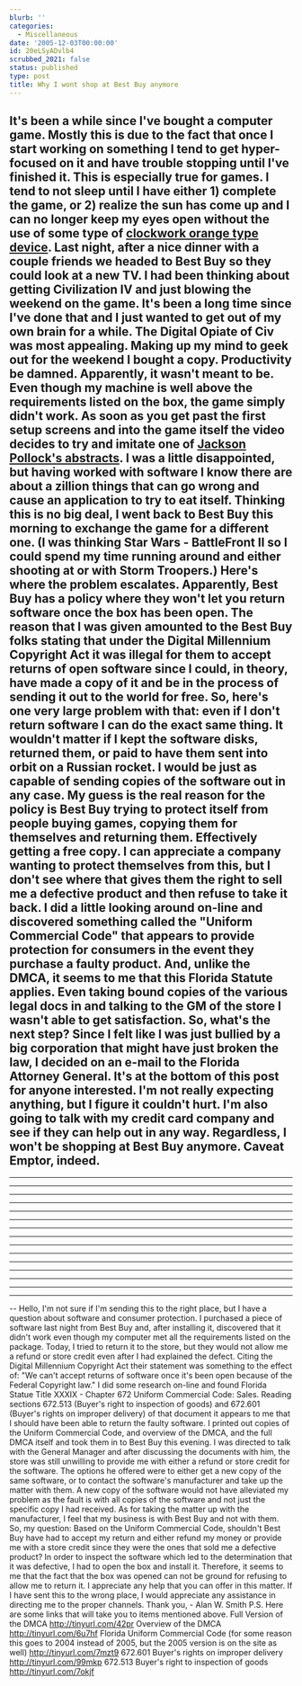 ```yaml
---
blurb: ''
categories:
  - Miscellaneous
date: '2005-12-03T00:00:00'
id: 20eLSyADvlb4
scrubbed_2021: false
status: published
type: post
title: Why I wont shop at Best Buy anymore
---
```


It's been a while since I've bought a computer game. Mostly this is
due to the fact that once I start working on something I tend to
get hyper-focused on it and have trouble stopping until I've
finished it. This is especially true for games. I tend to not sleep
until I have either 1) complete the game, or 2) realize the sun has
come up and I can no longer keep my eyes open without the use of
some type of
[clockwork orange type device](http://images.google.com/images?svnum=10&hl=en&lr=lang_en&newwindow=1&safe=off&q=+clockwork++orange++eye&btnG=Search).
Last night, after a nice dinner with a couple friends we headed to
Best Buy so they could look at a new TV. I had been thinking about
getting Civilization IV and just blowing the weekend on the game.
It's been a long time since I've done that and I just wanted to get
out of my own brain for a while. The Digital Opiate of Civ was most
appealing. Making up my mind to geek out for the weekend I bought a
copy. Productivity be damned. Apparently, it wasn't meant to be.
Even though my machine is well above the requirements listed on the
box, the game simply didn't work. As soon as you get past the first
setup screens and into the game itself the video decides to try and
imitate one of
[Jackson Pollock's abstracts](http://www.jackson-pollock.com/wherepaintingsare.html).
I was a little disappointed, but having worked with software I know
there are about a zillion things that can go wrong and cause an
application to try to eat itself. Thinking this is no big deal, I
went back to Best Buy this morning to exchange the game for a
different one. (I was thinking Star Wars - BattleFront II so I
could spend my time running around and either shooting at or with
Storm Troopers.) Here's where the problem escalates. Apparently,
Best Buy has a policy where they won't let you return software once
the box has been open. The reason that I was given amounted to the
Best Buy folks stating that under the Digital Millennium Copyright
Act it was illegal for them to accept returns of open software
since I could, in theory, have made a copy of it and be in the
process of sending it out to the world for free. So, here's one
very large problem with that: even if I don't return software I can
do the exact same thing. It wouldn't matter if I kept the software
disks, returned them, or paid to have them sent into orbit on a
Russian rocket. I would be just as capable of sending copies of the
software out in any case. My guess is the real reason for the
policy is Best Buy trying to protect itself from people buying
games, copying them for themselves and returning them. Effectively
getting a free copy. I can appreciate a company wanting to protect
themselves from this, but I don't see where that gives them the
right to sell me a defective product and then refuse to take it
back. I did a little looking around on-line and discovered
something called the "Uniform Commercial Code" that appears to
provide protection for consumers in the event they purchase a
faulty product. And, unlike the DMCA, it seems to me that this
Florida Statute applies. Even taking bound copies of the various
legal docs in and talking to the GM of the store I wasn't able to
get satisfaction. So, what's the next step? Since I felt like I was
just bullied by a big corporation that might have just broken the
law, I decided on an e-mail to the Florida Attorney General. It's
at the bottom of this post for anyone interested. I'm not really
expecting anything, but I figure it couldn't hurt. I'm also going
to talk with my credit card company and see if they can help out in
any way. Regardless, I won't be shopping at Best Buy anymore.
Caveat Emptor, indeed.
---
---
---
---
---
---
---
---
---
---
---
---
---
---
---
---
-- Hello, I'm not
sure if I'm sending this to the right place, but I have a question
about software and consumer protection. I purchased a piece of
software last night from Best Buy and, after installing it,
discovered that it didn't work even though my computer met all the
requirements listed on the package. Today, I tried to return it to
the store, but they would not allow me a refund or store credit
even after I had explained the defect. Citing the Digital
Millennium Copyright Act their statement was something to the
effect of: "We can't accept returns of software once it's been open
because of the Federal Copyright law." I did some research on-line
and found Florida Statue Title XXXIX - Chapter 672 Uniform
Commercial Code: Sales. Reading sections 672.513 (Buyer's right to
inspection of goods) and 672.601 (Buyer's rights on improper
delivery) of that document it appears to me that I should have been
able to return the faulty software. I printed out copies of the
Uniform Commercial Code, and overview of the DMCA, and the full
DMCA itself and took them in to Best Buy this evening. I was
directed to talk with the General Manager and after discussing the
documents with him, the store was still unwilling to provide me
with either a refund or store credit for the software. The options
he offered were to either get a new copy of the same software, or
to contact the software's manufacturer and take up the matter with
them. A new copy of the software would not have alleviated my
problem as the fault is with all copies of the software and not
just the specific copy I had received. As for taking the matter up
with the manufacturer, I feel that my business is with Best Buy and
not with them. So, my question: Based on the Uniform Commercial
Code, shouldn't Best Buy have had to accept my return and either
refund my money or provide me with a store credit since they were
the ones that sold me a defective product? In order to inspect the
software which led to the determination that it was defective, I
had to open the box and install it. Therefore, it seems to me that
the fact that the box was opened can not be ground for refusing to
allow me to return it. I appreciate any help that you can offer in
this matter. If I have sent this to the wrong place, I would
appreciate any assistance in directing me to the proper channels.
Thank you, - Alan W. Smith P.S. Here are some links that will take
you to items mentioned above. Full Version of the DMCA
http://tinyurl.com/42pr Overview of the DMCA
http://tinyurl.com/6u7hf Florida Uniform Commercial Code (for some
reason this goes to 2004 instead of 2005, but the 2005 version is
on the site as well) http://tinyurl.com/7mzt9 672.601 Buyer's
rights on improper delivery http://tinyurl.com/99mkp 672.513
Buyer's right to inspection of goods http://tinyurl.com/7okjf
